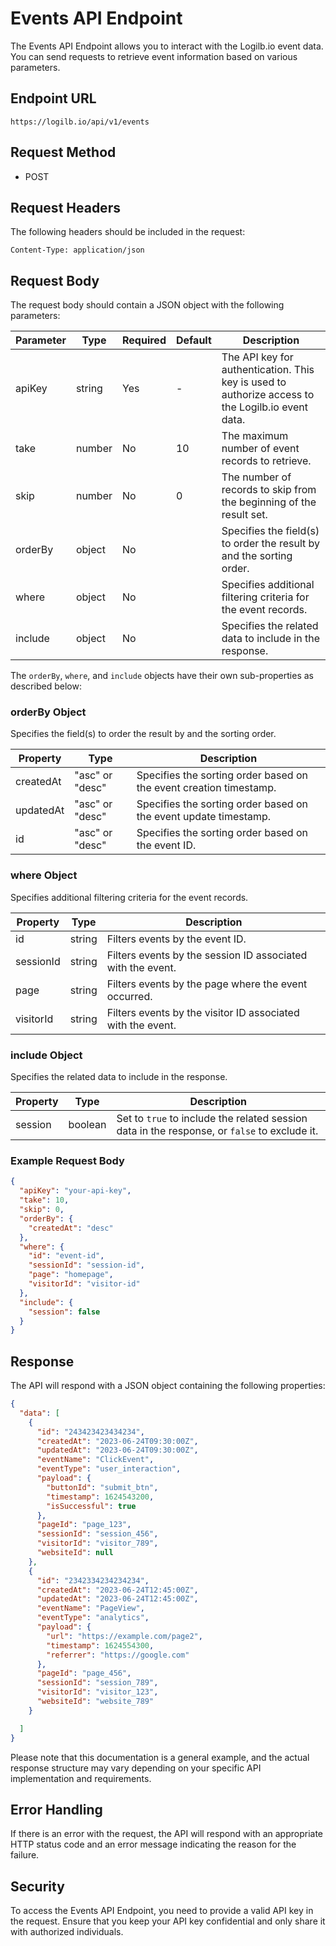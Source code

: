 # Events API Endpoint

The Events API Endpoint allows you to interact with the Logilb.io event data. You can send requests to retrieve event information based on various parameters.

## Endpoint URL

```
https://logilb.io/api/v1/events
```

## Request Method

- POST

## Request Headers

The following headers should be included in the request:

```
Content-Type: application/json
```

## Request Body

The request body should contain a JSON object with the following parameters:

| Parameter | Type     | Required | Default | Description                                                                                         |
|-----------|----------|----------|---------|-----------------------------------------------------------------------------------------------------|
| apiKey    | string   | Yes      | -       | The API key for authentication. This key is used to authorize access to the Logilb.io event data.   |
| take      | number   | No       | 10      | The maximum number of event records to retrieve.                                                    |
| skip      | number   | No       | 0       | The number of records to skip from the beginning of the result set.                                 |
| orderBy   | object   | No       |         | Specifies the field(s) to order the result by and the sorting order.                                 |
| where     | object   | No       |         | Specifies additional filtering criteria for the event records.                                      |
| include   | object   | No       |         | Specifies the related data to include in the response.                                              |

The `orderBy`, `where`, and `include` objects have their own sub-properties as described below:

### orderBy Object

Specifies the field(s) to order the result by and the sorting order.

| Property   | Type                 | Description                                                                                         |
|------------|----------------------|-----------------------------------------------------------------------------------------------------|
| createdAt  | "asc" or "desc"      | Specifies the sorting order based on the event creation timestamp.                                   |
| updatedAt  | "asc" or "desc"      | Specifies the sorting order based on the event update timestamp.                                      |
| id         | "asc" or "desc"      | Specifies the sorting order based on the event ID.                                                   |

### where Object

Specifies additional filtering criteria for the event records.

| Property    | Type     | Description                                                                                         |
|-------------|----------|-----------------------------------------------------------------------------------------------------|
| id          | string   | Filters events by the event ID.                                                                     |
| sessionId   | string   | Filters events by the session ID associated with the event.                                          |
| page        | string   | Filters events by the page where the event occurred.                                                 |
| visitorId   | string   | Filters events by the visitor ID associated with the event.                                          |

### include Object

Specifies the related data to include in the response.

| Property   | Type     | Description                                                                                         |
|------------|----------|-----------------------------------------------------------------------------------------------------|
| session    | boolean  | Set to `true` to include the related session data in the response, or `false` to exclude it.        |

### Example Request Body

```json
{
  "apiKey": "your-api-key",
  "take": 10,
  "skip": 0,
  "orderBy": {
    "createdAt": "desc"
  },
  "where": {
    "id": "event-id",
    "sessionId": "session-id",
    "page": "homepage",
    "visitorId": "visitor-id"
  },
  "include": {
    "session": false
  }
}
```

## Response

The API will respond with a JSON object containing the following properties:

```json
{
  "data": [
    {
      "id": "243423423434234",
      "createdAt": "2023-06-24T09:30:00Z",
      "updatedAt": "2023-06-24T09:30:00Z",
      "eventName": "ClickEvent",
      "eventType": "user_interaction",
      "payload": {
        "buttonId": "submit_btn",
        "timestamp": 1624543200,
        "isSuccessful": true
      },
      "pageId": "page_123",
      "sessionId": "session_456",
      "visitorId": "visitor_789",
      "websiteId": null
    },
    {
      "id": "2342334234234234",
      "createdAt": "2023-06-24T12:45:00Z",
      "updatedAt": "2023-06-24T12:45:00Z",
      "eventName": "PageView",
      "eventType": "analytics",
      "payload": {
        "url": "https://example.com/page2",
        "timestamp": 1624554300,
        "referrer": "https://google.com"
      },
      "pageId": "page_456",
      "sessionId": "session_789",
      "visitorId": "visitor_123",
      "websiteId": "website_789"
    }

  ]
}
```

Please note that this documentation is a general example, and the actual response structure may vary depending on your specific API implementation and requirements.

## Error Handling

If there is an error with the request, the API will respond with an appropriate HTTP status code and an error message indicating the reason for the failure.

## Security

To access the Events API Endpoint, you need to provide a valid API key in the request. Ensure that you keep your API key confidential and only share it with authorized individuals.